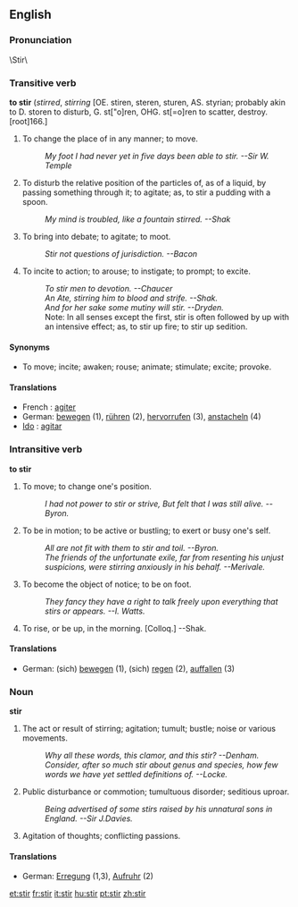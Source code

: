 ==English==

===Pronunciation===
\Stir\

===Transitive verb===
'''to stir''' (''stirred'', ''stirring''
[OE. stiren, steren, sturen, AS. styrian;
probably akin to D. storen to disturb, G. st["o]ren, OHG.
st[=o]ren to scatter, destroy. [root]166.]

# To change the place of in any manner; to move.
#:''My foot I had never yet in five days been able to stir.  --Sir W. Temple''
# To disturb the relative position of the particles of, as of a liquid, by passing something through it; to agitate; as, to stir a pudding with a spoon.
#:''My mind is troubled, like a fountain stirred.  --Shak''
# To bring into debate; to agitate; to moot.
#:''Stir not questions of jurisdiction.   --Bacon''
# To incite to action; to arouse; to instigate; to prompt; to excite.
#:''To stir men to devotion. --Chaucer''
#:''An Ate, stirring him to blood and strife. --Shak.''
#:''And for her sake some mutiny will stir. --Dryden.''
#:Note: In all senses except the first, stir is often followed by up with an intensive effect; as, to stir up fire; to stir up sedition.

====Synonyms====
* To move; incite; awaken; rouse; animate; stimulate; excite; provoke.
====Translations====
* French : [[agiter]]
*German: [[bewegen]] (1), [[rühren]] (2), [[hervorrufen]] (3), [[anstacheln]] (4)
* [[Ido]] : [[agitar]]

===Intransitive verb===
'''to stir'''
# To move; to change one's position.
#:''I had not power to stir or strive, But felt that I was still alive.  --Byron.''
# To be in motion; to be active or bustling; to exert or busy one's self.
#:''All are not fit with them to stir and toil. --Byron.''
#:''The friends of the unfortunate exile, far from resenting his unjust suspicions, were stirring anxiously in his behalf.  --Merivale.''
# To become the object of notice; to be on foot.
#:''They fancy they have a right to talk freely upon everything that stirs or appears.   --I. Watts.''
# To rise, or be up, in the morning. [Colloq.] --Shak.

====Translations====
*German: (sich) [[bewegen]] (1), (sich) [[regen]] (2), [[auffallen]] (3)

===Noun===
'''stir'''
#The act or result of stirring; agitation; tumult; bustle; noise or various movements.
#:''Why all these words, this clamor, and this stir?    --Denham.''
#:''Consider, after so much stir about genus and species, how few words we have yet settled definitions of.   --Locke.''
# Public disturbance or commotion; tumultuous disorder; seditious uproar.
#:''Being advertised of some stirs raised by his unnatural sons in England.    --Sir J.Davies.''
# Agitation of thoughts; conflicting passions.

====Translations====
*German: [[Erregung]] (1,3), [[Aufruhr]] (2)

[[et:stir]]
[[fr:stir]]
[[it:stir]]
[[hu:stir]]
[[pt:stir]]
[[zh:stir]]